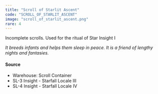 ```yaml
---
title: "Scroll of Starlit Ascent"
code: "SCROLL_OF_STARLIT_ASCENT"
image: "scroll_of_starlit_ascent.png"
rare: 4
---
```


Incomplete scrolls. Used for the ritual of Star Insight I

_It breeds infants and helps them sleep in peace. It is a friend of lengthy nights and fantasies._

#### Source

- Warehouse: Scroll Container 
- SL-3 Insight - Starfall Locale III
- SL-4 Insight - Starfall Locale IV
